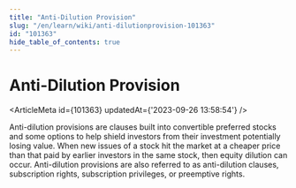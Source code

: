 ```yaml
---
title: "Anti-Dilution Provision"
slug: "/en/learn/wiki/anti-dilutionprovision-101363"
id: "101363"
hide_table_of_contents: true
---
```



# Anti-Dilution Provision

<ArticleMeta id={101363} updatedAt={'2023-09-26 13:58:54'} />
<div className='border-solid border-b border-t-0 my-4 border-[var(--ifm-color-gray-300)]' />

Anti-dilution provisions are clauses built into convertible preferred stocks and some options to help shield investors from their investment potentially losing value. When new issues of a stock hit the market at a cheaper price than that paid by earlier investors in the same stock, then equity dilution can occur. Anti-dilution provisions are also referred to as anti-dilution clauses, subscription rights, subscription privileges, or preemptive rights.
